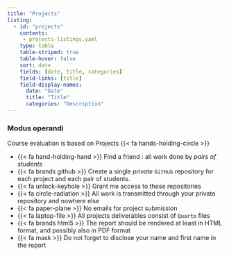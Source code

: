 ```yaml
---
title: "Projects"
listing:
  - id: "projects"
    contents: 
     - projects-listings.yaml
    type: table  
    table-striped: true
    table-hover: false
    sort: date
    fields: [date, title, categories] 
    field-links: [title]
    field-display-names: 
      date: "Date"
      title: "Title"
      categories: "Description"
---
```



::: {.callout-note}

### Modus operandi

Course evaluation is based on Projects {{< fa hands-holding-circle >}}

- {{< fa hand-holding-hand >}} Find a friend : all work done by *pairs of students*
- {{< fa brands github >}} Create a single *private* `GitHub` repository  for each project and each pair of students. 
- {{< fa unlock-keyhole >}} Grant me access to these repositories
- {{< fa circle-radiation >}} All work is transmitted through your private repository and nowhere else
- {{< fa paper-plane >}} No emails for project submission
- {{< fa laptop-file >}} All projects deliverables consist of `Quarto` files
- {{< fa brands html5 >}} The report should be rendered at least in HTML format, and possibly also in PDF format
- {{< fa mask >}} Do not forget to disclose your name and first name in the report



:::



::: {#projects}


:::


